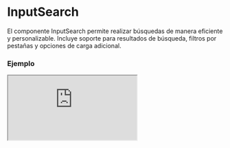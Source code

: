 # InputSearch

El componente InputSearch permite realizar búsquedas de manera eficiente y personalizable. Incluye soporte para resultados de búsqueda, filtros por pestañas y opciones de carga adicional.


### Ejemplo

<Iframe minHeightIframe="30dvh" src="https://fenextjs-component-storybook.vercel.app/iframe.html?args=&id=input-inputsearch--index&viewMode=story" />

### Importación

Para importar el componente InputSearch, se puede hacer desde fenextjs

```tsx copy
import { InputSearch } from "fenextjs";
```

### Parámetros

| Parámetro | Tipo | Requerido | Default | Descripcion |
| --------- | ---- | --------- | ------- | ----------- |
| classNameSearch | string | no | '' | Clase CSS para personalizar el contenedor del campo de búsqueda. |
| classNameSearchBg | string | no | '' | Clase CSS para el fondo del campo de búsqueda. |
| classNameSearchContentResult | string | no | '' | Clase CSS para el contenedor de resultados de búsqueda. |
| classNameSearchResult | string | no | '' | Clase CSS para los elementos de resultado de búsqueda. |
| placeholder | string | no | 'Search' | Texto que se muestra cuando el campo de búsqueda está vacío. |
| icon | ReactNode | no | \<SVGSearch /\> | Ícono que se muestra en el campo de búsqueda. |
| iconClear | ReactNode | no | \<Close /\> | Ícono que se muestra para limpiar la búsqueda. |
| onSearch | (value: string, tabFilter?: InputSearchTabFilterProps[]) =\> Promise\<InputSearchResultProps[]\> | no | undefined | Función que se llama al realizar una búsqueda, pasando el valor y los filtros de pestañas. |
| onEnterSearch | (value: string) =\> void | no | undefined | Función que se ejecuta al presionar Enter en el campo de búsqueda. |
| onClearSearch | () =\> void | no | undefined | Función que se ejecuta al limpiar el campo de búsqueda. |
| onClickSearch | (result: InputSearchResultProps) =\> void | no | undefined | Función que se ejecuta al hacer click en un resultado de búsqueda. |
| useResult | boolean | no | false | Indica si se debe mostrar la lista de resultados de búsqueda. |
| useLoadMore | boolean | no | true | Indica si se debe permitir cargar más resultados. |
| ButtonLoadMoreProps | Omit\<ButtonProps, 'onClick'\> | no | \{ children: 'Load More' \} | Propiedades para el botón de carga adicional. |
| resultList | InputSearchResultProps[] | no | undefined | Lista de resultados de búsqueda que se muestran. |
| resultEmpty | ReactNode | no | \<Title tag='h4'\>Not Results\</Title\> | Contenido que se muestra cuando no hay resultados de búsqueda. |
| resultPreSearch | ReactNode | no | \<Title tag='h4'\>Search\</Title\> | Contenido que se muestra antes de realizar una búsqueda. |
| listTabFilter | InputSearchTabFilterProps[] | no | [] | Lista de filtros por pestañas que se pueden aplicar a la búsqueda. |
| defaultTabFilterSelected | InputSearchTabFilterProps[] | no | [] | Lista de filtros por pestañas seleccionados por defecto. |
| onChangeTabFilterSelected | (selected: InputSearchTabFilterProps[]) =\> void | no | undefined | Función que se ejecuta al cambiar los filtros por pestañas seleccionados. |

### Storybook

Para ver el storybook del componente lo puede hacer con este [link](https://fenextjs-component-storybook.vercel.app/?path=/story/input-inputsearch--index)

### Usos

- Búsqueda básica

```tsx copy
<InputSearch onSearch={async (value) => await fetchResults(value)} />
```

- Búsqueda con carga de más resultados

```tsx copy
<InputSearch onSearch={async (value) => await fetchResults(value)} useLoadMore={true} />
```

- Búsqueda con filtros por pestañas

```tsx copy
<InputSearch onSearch={async (value) => await fetchResults(value)} useTabFilter={true} listTabFilter={[{id: 'tab1', text: 'Tab 1'}]} />
```

